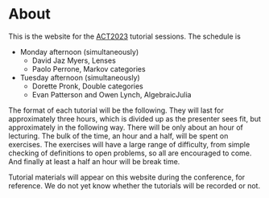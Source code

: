 # About

This is the website for the [ACT2023](https://act2023.github.io/) tutorial sessions. The schedule is

- Monday afternoon (simultaneously)
  - David Jaz Myers, Lenses
  - Paolo Perrone, Markov categories
- Tuesday afternoon (simultaneously)
  - Dorette Pronk, Double categories
  - Evan Patterson and Owen Lynch, AlgebraicJulia

The format of each tutorial will be the following. They will last for approximately three hours, which is divided up as the presenter sees fit, but approximately in the following way. There will be only about an hour of lecturing. The bulk of the time, an hour and a half, will be spent on exercises. The exercises will have a large range of difficulty, from simple checking of definitions to open problems, so all are encouraged to come. And finally at least a half an hour will be break time.

Tutorial materials will appear on this website during the conference, for reference. We do not yet know whether the tutorials will be recorded or not.
